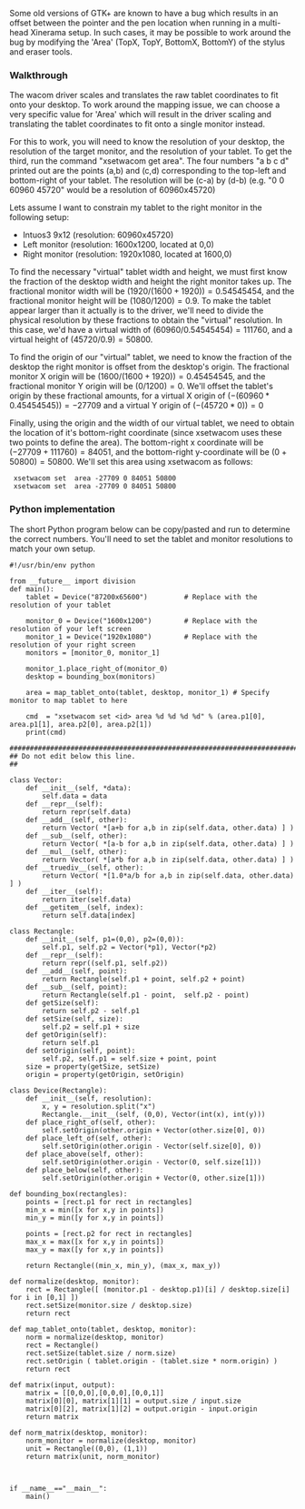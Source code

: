 Some old versions of GTK+ are known to have a bug which results in an offset between the pointer and the pen location when running in a multi-head Xinerama setup. In such cases, it may be possible to work around the bug by modifying the 'Area' (TopX, TopY, BottomX, BottomY) of the stylus and eraser tools.

=== Walkthrough ===
The wacom driver scales and translates the raw tablet coordinates to fit onto your desktop. To work around the mapping issue, we can choose a very specific value for 'Area' which will result in the driver scaling and translating the tablet coordinates to fit onto a single monitor instead.

For this to work, you will need to know the resolution of your desktop, the resolution of the target monitor, and the resolution of your tablet. To get the third, run the command "xsetwacom get <id> area". The four numbers "a b c d" printed out are the points (a,b) and (c,d) corresponding to the top-left and bottom-right of your tablet. The resolution will be (c-a) by (d-b) (e.g. "0 0 60960 45720" would be a resolution of 60960x45720)

Lets assume I want to constrain my tablet to the right monitor in the following setup:
* Intuos3 9x12 (resolution: 60960x45720)
* Left monitor (resolution: 1600x1200, located at 0,0)
* Right monitor (resolution: 1920x1080, located at 1600,0)

To find the necessary "virtual" tablet width and height, we must first know the fraction of the desktop width and height the right monitor takes up. The fractional monitor width will be <math>(1920/(1600+1920)) = 0.54545454</math>, and the fractional monitor height will be <math>(1080/1200) = 0.9</math>. To make the tablet appear larger than it actually is to the driver, we'll need to divide the physical resolution by these fractions to obtain the "virtual" resolution. In this case, we'd have a virtual width of <math>(60960 / 0.54545454) = 111760</math>, and a virtual height of <math>(45720 / 0.9) = 50800</math>.

To find the origin of our "virtual" tablet, we need to know the fraction of the desktop the right monitor is offset from the desktop's origin. The fractional monitor X origin will be <math>(1600/(1600+1920)) = 0.45454545</math>, and the fractional monitor Y origin will be <math>(0 / 1200) = 0</math>. We'll offset the tablet's origin by these fractional amounts, for a virtual X origin of <math>(-(60960 * 0.45454545)) = -27709</math> and a virtual Y origin of <math>(-(45720*0)) = 0</math>

Finally, using the origin and the width of our virtual tablet, we need to obtain the location of it's bottom-right coordinate (since xsetwacom uses these two points to define the area). The bottom-right x coordinate will be <math>(-27709 + 111760) = 84051</math>, and the bottom-right y-coordinate will be <math>(0 + 50800) = 50800</math>. We'll set this area using xsetwacom as follows:

  xsetwacom set <stylus id> area -27709 0 84051 50800
  xsetwacom set <eraser id> area -27709 0 84051 50800


=== Python implementation ===
The short Python program below can be copy/pasted and run to determine the correct numbers. You'll need to set the tablet and monitor resolutions to match your own setup.

<pre>#!/usr/bin/env python

from __future__ import division
def main():
    tablet = Device("87200x65600")         # Replace with the resolution of your tablet

    monitor_0 = Device("1600x1200")        # Replace with the resolution of your left screen
    monitor_1 = Device("1920x1080")        # Replace with the resolution of your right screen
    monitors = [monitor_0, monitor_1]

    monitor_1.place_right_of(monitor_0)
    desktop = bounding_box(monitors)

    area = map_tablet_onto(tablet, desktop, monitor_1) # Specify monitor to map tablet to here

    cmd  = "xsetwacom set <id> area %d %d %d %d" % (area.p1[0], area.p1[1], area.p2[0], area.p2[1])
    print(cmd)

#######################################################################
## Do not edit below this line.
##

class Vector:
    def __init__(self, *data):
        self.data = data
    def __repr__(self):
        return repr(self.data) 
    def __add__(self, other):
        return Vector( *[a+b for a,b in zip(self.data, other.data) ] )  
    def __sub__(self, other):
        return Vector( *[a-b for a,b in zip(self.data, other.data) ] )
    def __mul__(self, other):
        return Vector( *[a*b for a,b in zip(self.data, other.data) ] )
    def __truediv__(self, other):
        return Vector( *[1.0*a/b for a,b in zip(self.data, other.data) ] )
    def __iter__(self):
        return iter(self.data)
    def __getitem__(self, index):
        return self.data[index]

class Rectangle:
    def __init__(self, p1=(0,0), p2=(0,0)):
        self.p1, self.p2 = Vector(*p1), Vector(*p2)
    def __repr__(self):
        return repr((self.p1, self.p2))
    def __add__(self, point):
        return Rectangle(self.p1 + point, self.p2 + point)
    def __sub__(self, point):
        return Rectangle(self.p1 - point,  self.p2 - point)
    def getSize(self):
        return self.p2 - self.p1
    def setSize(self, size):
        self.p2 = self.p1 + size
    def getOrigin(self):
        return self.p1
    def setOrigin(self, point):
        self.p2, self.p1 = self.size + point, point
    size = property(getSize, setSize)
    origin = property(getOrigin, setOrigin)

class Device(Rectangle):
    def __init__(self, resolution):
        x, y = resolution.split("x")
        Rectangle.__init__(self, (0,0), Vector(int(x), int(y)))
    def place_right_of(self, other):
        self.setOrigin(other.origin + Vector(other.size[0], 0))
    def place_left_of(self, other):
        self.setOrigin(other.origin - Vector(self.size[0], 0))
    def place_above(self, other):
        self.setOrigin(other.origin - Vector(0, self.size[1]))
    def place_below(self, other):
        self.setOrigin(other.origin + Vector(0, other.size[1]))

def bounding_box(rectangles):
    points = [rect.p1 for rect in rectangles]
    min_x = min([x for x,y in points])
    min_y = min([y for x,y in points])

    points = [rect.p2 for rect in rectangles]
    max_x = max([x for x,y in points])
    max_y = max([y for x,y in points])

    return Rectangle((min_x, min_y), (max_x, max_y))

def normalize(desktop, monitor):
    rect = Rectangle([ (monitor.p1 - desktop.p1)[i] / desktop.size[i] for i in [0,1] ])
    rect.setSize(monitor.size / desktop.size)
    return rect

def map_tablet_onto(tablet, desktop, monitor):
    norm = normalize(desktop, monitor)
    rect = Rectangle()
    rect.setSize(tablet.size / norm.size)
    rect.setOrigin ( tablet.origin - (tablet.size * norm.origin) )
    return rect

def matrix(input, output):
    matrix = [[0,0,0],[0,0,0],[0,0,1]]
    matrix[0][0], matrix[1][1] = output.size / input.size
    matrix[0][2], matrix[1][2] = output.origin - input.origin
    return matrix

def norm_matrix(desktop, monitor):
    norm_monitor = normalize(desktop, monitor)
    unit = Rectangle((0,0), (1,1))
    return matrix(unit, norm_monitor)



if __name__=="__main__":
    main()

</pre>